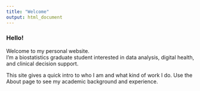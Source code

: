 ```yaml
---
title: "Welcome"
output: html_document
---
```


### Hello!


Welcome to my personal website.  
I'm a biostatistics graduate student interested in data analysis, digital health, and clinical decision support.

This site gives a quick intro to who I am and what kind of work I do.
Use the About page to see my academic background and experience. 

